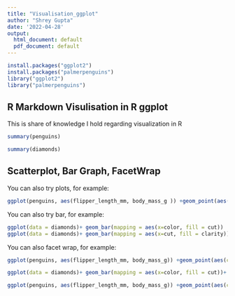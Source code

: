 ```yaml
---
title: "Visualisation_ggplot"
author: "Shrey Gupta"
date: '2022-04-28'
output:
  html_document: default
  pdf_document: default
---
```


```r
install.packages("ggplot2")
install.packages("palmerpenguins")
library("ggplot2")
library("palmerpenguins")
```
## R Markdown Visulisation in R ggplot

This is share of knowledge I hold regarding visualization in R 


```r
summary(penguins)

```
```r
summary(diamonds)
```
## Scatterplot, Bar Graph, FacetWrap

You can also try plots, for example:

```r
ggplot(penguins, aes(flipper_length_mm, body_mass_g )) +geom_point(aes(color= species, shape= species))+geom_smooth()

```

You can also try bar, for example:

```r
ggplot(data = diamonds)+ geom_bar(mapping = aes(x=color, fill = cut))
ggplot(data = diamonds)+ geom_bar(mapping = aes(x=cut, fill = clarity))
```


You can also facet wrap, for example:

```r
ggplot(penguins, aes(flipper_length_mm, body_mass_g)) +geom_point(aes(color= species))+ facet_wrap(~species)+geom_smooth()

ggplot(data = diamonds)+ geom_bar(mapping = aes(x=color, fill = cut))+ facet_wrap(~cut)

ggplot(penguins, aes(flipper_length_mm, body_mass_g)) +geom_point(aes(color= species))+ facet_grid(sex~species)

```



